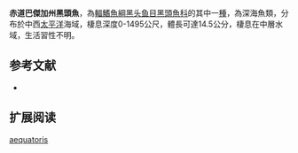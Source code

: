 {{Speciesbox
| name = 赤道巴傑加州黑頭魚
| status = NE
| status_system = IUCN3.1
| image = 
| image_width = 250px
| genus = Bajacalifornia
| species = aequatoris
| authority = Miya & Markle, 1993
| synonyms = 
}}

'''赤道巴傑加州黑頭魚'''，為[[輻鰭魚綱|輻鰭魚綱]][[黑头鱼目|黑头鱼目]][[黑頭魚科|黑頭魚科]]的其中一[[種|種]]，為深海魚類，分布於中西[[太平洋|太平洋]]海域，棲息深度0-1495公尺，體長可達14.5公分，棲息在中層水域，生活習性不明。

==参考文献==
*{{FishBase_species|genus=Bajacalifornia|species=aequatoris|year=2015|month=8}}

== 扩展阅读 ==
{{refbegin}}
{{wikispecies-inline|Bajacalifornia aequatoris|赤道巴傑加州黑頭魚}}
{{refend}}
{{Taxonbar|from=Q2215573}}

[[Category:巴傑加州黑頭魚屬|aequatoris]]
